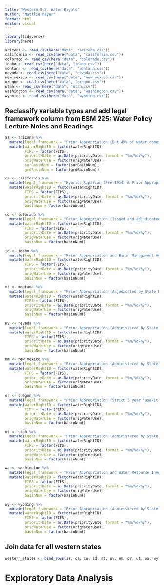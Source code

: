 ```yaml
---
title: "Western U.S. Water Rights"
author: "Natalie Mayer"
format: html
editor: visual
---
```


```r
library(tidyverse)
library(here)

arizona <- read_csv(here("data", "arizona.csv"))
california <- read_csv(here("data", "california.csv"))
colorado <- read_csv(here("data", "colorado.csv"))
idaho <- read_csv(here("data", "idaho.csv"))
montana <- read_csv(here("data", "montana.csv"))
nevada <- read_csv(here("data", "nevada.csv"))
new_mexico <- read_csv(here("data", "new_mexico.csv"))
oregon <- read_csv(here("data", "oregon.csv"))
utah <- read_csv(here("data", "utah.csv"))
washington <- read_csv(here("data", "washington.csv"))
wyoming <- read_csv(here("data", "wyoming.csv"))
```

## Reclassify variable types and add legal framework column from ESM 225: Water Policy Lecture Notes and Readings
```r
az <- arizona %>%
  mutate(legal_framework = "Prior Appropriation (But 40% of water comes from the Colorado River under a different system)") %>%
  mutate(waterRightID = factor(waterRightID),
         FIPS = factor(FIPS), 
         priorityDate = as.Date(priorityDate, format = "%m/%d/%y"), 
         origWaterUse = factor(origWaterUse), 
         surBasinNum = factor(surBasinNum), 
         grdBasinNum = factor(grdBasinNum))

ca <- california %>%
  mutate(legal_framework = "Hybrid: Riparian (Pre-1914) & Prior Appropriation (Post-1914)") %>%
  mutate(waterRightID = factor(waterRightID), 
         FIPS = factor(FIPS), 
         priorityDate = as.Date(priorityDate, format = "%m/%d/%y"), 
         origWaterUse = factor(origWaterUse), 
         basinNum = factor(basinNum))

co <- colorado %>%
  mutate(legal_framework = "Prior Appropriation (Issued and adjudicated by Water Courts)") %>%
  mutate(waterRightID = factor(waterRightID),
         FIPS = factor(FIPS), 
         priorityDate = as.Date(priorityDate, format = "%m/%d/%y"), 
         origWaterUse = factor(origWaterUse), 
         basinNum = factor(basinNum))

id <- idaho %>%
  mutate(legal_framework = "Prior Appropriation and Basin Management Agencies") %>%
  mutate(waterRightID = factor(waterRightID), 
         FIPS = factor(FIPS), 
         priorityDate = as.Date(priorityDate, format = "%m/%d/%y"), 
         origWaterUse = factor(origWaterUse), 
         basinNum = factor(basinNum))

mt <- montana %>%
  mutate(legal_framework = "Prior Appropriation (Adjudicated by State Water Court)") %>%
  mutate(waterRightID = factor(waterRightID), 
         FIPS = factor(FIPS), 
         priorityDate = as.Date(priorityDate, format = "%m/%d/%y"), 
         origWaterUse = factor(origWaterUse), 
         basinNum = factor(basinNum))

nv <- nevada %>%
  mutate(legal_framework = "Prior Appropriation (Administered by State Engineer/Division of Water Rights)") %>%
  mutate(waterRightID = factor(waterRightID), 
         FIPS = factor(FIPS), 
         priorityDate = as.Date(priorityDate, format = "%m/%d/%y"), 
         origWaterUse = factor(origWaterUse), 
         basinNum = factor(basinNum))

nm <- new_mexico %>%
  mutate(legal_framework = "Prior Appropriation (Administered by State Engineer/Division of Water Rights)") %>%
  mutate(waterRightID = factor(waterRightID), 
         FIPS = factor(FIPS), 
         priorityDate = as.Date(priorityDate, format = "%m/%d/%y"), 
         origWaterUse = factor(origWaterUse), 
         basinNum = factor(basinNum))

or <- oregon %>%
  mutate(legal_framework = "Prior Appropriation (Strict 5 year 'use-it-or-lose-it' window)") %>%
  mutate(waterRightID = factor(waterRightID), 
         FIPS = factor(FIPS), 
         priorityDate = as.Date(priorityDate, format = "%m/%d/%y"), 
         origWaterUse = factor(origWaterUse), 
         basinNum = factor(basinNum))

ut <- utah %>%
  mutate(legal_framework = "Prior Appropriation (Administered by State Engineer/Division of Water Rights)") %>%
  mutate(waterRightID = factor(waterRightID), 
         FIPS = factor(FIPS), 
         priorityDate = as.Date(priorityDate, format = "%m/%d/%y"), 
         origWaterUse = factor(origWaterUse), 
         basinNum = factor(basinNum))

wa <- washington %>%
  mutate(legal_framework = "Prior Appropriation and Water Resource Inventory Areas") %>%
  mutate(waterRightID = factor(waterRightID), 
         FIPS = factor(FIPS), 
         priorityDate = as.Date(priorityDate, format = "%m/%d/%y"), 
         origWaterUse = factor(origWaterUse), 
         basinNum = factor(basinNum))

wy <- wyoming %>%
  mutate(legal_framework = "Prior Appropriation (Administered by State Engineer/Division of Water Rights)") %>%
  mutate(waterRightID = factor(waterRightID), 
         FIPS = factor(FIPS), 
         priorityDate = as.Date(priorityDate, format = "%m/%d/%y"), 
         origWaterUse = factor(origWaterUse), 
         basinNum = factor(basinNum))
```

## Join data for all western states
```r
western_states <- bind_rows(az, ca, co, id, mt, nv, nm, or, ut, wa, wy)
```

# Exploratory Data Analysis 
